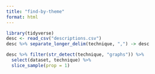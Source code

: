 ```yaml
---
title: "find-by-theme"
format: html
---
```


```r
library(tidyverse)
desc <- read_csv("descriptions.csv")
desc %>% separate_longer_delim(technique, ",") -> desc
```

```r
desc %>% filter(str_detect(technique, "graphs")) %>% 
  select(dataset, technique) %>% 
  slice_sample(prop = 1)
```

